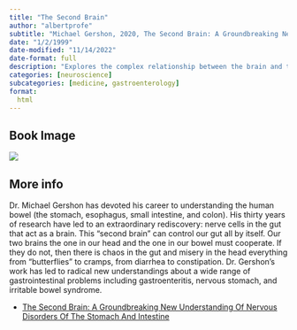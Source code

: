 ```yaml
---
title: "The Second Brain"
author: "albertprofe"
subtitle: "Michael Gershon, 2020, The Second Brain: A Groundbreaking New Understanding Of Nervous Disorders Of The Stomach And Intestine"
date: "1/2/1999"
date-modified: "11/14/2022"
date-format: full
description: "Explores the complex relationship between the brain and the gut, shedding light on the connection between the nervous system and digestive disorders."
categories: [neuroscience]
subcategories: [medicine, gastroenterology]
format:
  html
---
```


## Book Image

![](/books/TheSecondBrain.jpg)

## More info

Dr. Michael Gershon has devoted his career to understanding the human bowel (the stomach, esophagus, small intestine, and colon). His thirty years of research have led to an extraordinary rediscovery: nerve cells in the gut that act as a brain. This "second brain" can control our gut all by itself. Our two brains the one in our head and the one in our bowel must cooperate. If they do not, then there is chaos in the gut and misery in the head everything from "butterflies" to cramps, from diarrhea to constipation. Dr. Gershon's work has led to radical new understandings about a wide range of gastrointestinal problems including gastroenteritis, nervous stomach, and irritable bowel syndrome.

- [The Second Brain: A Groundbreaking New Understanding Of Nervous Disorders Of The Stomach And Intestine](https://www.amazon.es/Second-Brain-Scientific-Groundbreaking-Understanding/dp/0060930721){.external}
